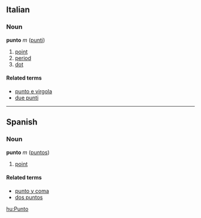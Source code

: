==Italian==
===Noun===
'''punto''' ''m'' ([[punti]])

# [[point]]
# [[period]]
# [[dot]]

====Related terms====
*[[punto e virgola]]
*[[due punti]]

----

==Spanish==
===Noun===
'''punto''' ''m'' ([[puntos]])

# [[point]]

====Related terms====
*[[punto y coma]]
*[[dos puntos]]

[[hu:Punto]]